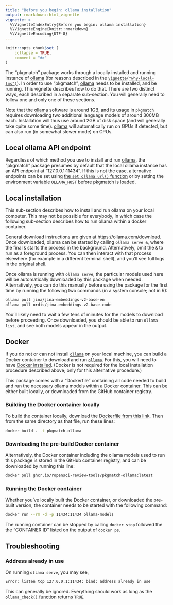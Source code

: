 ```yaml
---
title: "Before you begin: ollama installation"
output: rmarkdown::html_vignette
vignette: >
  %\VignetteIndexEntry{Before you begin: ollama installation}
  %\VignetteEngine{knitr::rmarkdown}
  %\VignetteEncoding{UTF-8}
---
```


```r
knitr::opts_chunk$set (
    collapse = TRUE,
    comment = "#>"
)
```

The "pkgmatch" package works through a locally installed and running instance
of [ollama](https://ollama.com) (for reasons described in the
[`vignette("why-local-lms")`](https://docs.ropensci.org/pkgmatch/articles/E_why-local-lms.html)).
In order to use "pkgmatch", [ollama](https://ollama.com) needs to be installed,
and be running. This vignette describes how to do that. There are two distinct
ways, each described in a separate sub-section. You will generally need to
follow one and only one of these sections.

Note that the [ollama](https://ollama.com) software is around 1GB, and its
usage in `pkgmatch` requires downloading two additional language models of
around 300MB each. Installation will thus use around 2GB of disk space (and
will generally take quite some time). [ollama](https://ollama.com) will
automatically run on GPUs if detected, but can also run (in somewhat slower
mode) on CPUs.

## Local ollama API endpoint

Regardless of which method you use to install and run
[ollama](https://ollama.com), the "pkgmatch" package presumes by default that
the local ollama instance has an API endpoint at "127.0.0.1:11434". If this is
not the case, alternative endpoints can be set using [the `set_ollama_url()`
function](https://docs.ropensci.org/pkgmatch/reference/set_ollama_url.html) or
by setting the environment variable `OLLAMA_HOST` before pkgmatch is loaded.

## Local installation

This sub-section describes how to install and run ollama on your local
computer. This may not be possible for everybody, in which case the following
sub-section describes how to run ollama within a docker container.

General download instructions are given at https://ollama.com/download. Once
downloaded, ollama can be started by calling `ollama serve &`, where the final
`&` starts the process in the background. Alternatively, omit the `&` to run as
a foreground process. You can then interact with that process elsewhere (for
example in a different terminal shell), and you'll see full logs in the
original shell.

Once ollama is running with `ollama serve`, the particular models used here
will be automatically downloaded by this package when needed. Alternatively,
you can do this manually before using the package for the first time by running
the following two commands (in a system console; not in R):

``` bash
ollama pull jina/jina-embeddings-v2-base-en
ollama pull ordis/jina-embeddings-v2-base-code
```

You'll likely need to wait a few tens of minutes for the models to download
before proceeding. Once downloaded, you should be able to run `ollama list`,
and see both models appear in the output.

## Docker

If you do not or can not install [`ollama`](https://ollama.com) on your local
machine, you can build a Docker container to download and run
[`ollama`](https://ollama.com). For this, you will need to have [Docker
installed](https://docs.docker.com/get-started/get-docker/). (Docker is not
required for the local installation procedure described above; only for this
alternative procedure.)

This package comes with a "Dockerfile" containing all code needed to build and
run the necessary ollama models within a Docker container. This can be either
built locally, or downloaded from the GitHub container registry. 

### Building the Docker container locally

To build the container locally, download the [Dockerfile from this
link](https://github.com/ropensci-review-tools/pkgmatch/blob/main/Dockerfile).
Then from the same directory as that file, run these lines:

``` bash
docker build . -t pkgmatch-ollama
```

### Downloading the pre-build Docker container

Alternatively, the Docker container including the ollama models used to run
this package is stored in the GitHub container registry, and can be downloaded
by running this line:

``` bash
docker pull ghcr.io/ropensci-review-tools/pkgmatch-ollama:latest
```

### Running the Docker container

Whether you've locally built the Docker container, or downloaded the pre-built
version, the container needs to be started with the following command:

``` bash
docker run --rm -d -p 11434:11434 ollama-models
```

The running container can be stopped by calling `docker stop` followed the the
"CONTAINER ID" listed on the output of `docker ps`.

## Troubleshooting

### Address already in use

On running `ollama serve`, you may see,
```bash
Error: listen tcp 127.0.0.1:11434: bind: address already in use
```

This can generally be ignored. Everything should work as long as the
[`ollama_check()`
function](https://docs.ropensci.org/pkgmatch/reference/ollama_check.html) returns `TRUE`.
